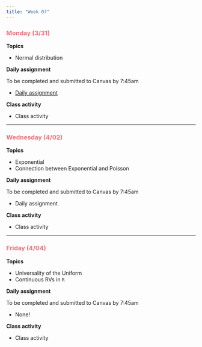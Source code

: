 ```yaml
---
title: "Week 07"
---
```


::: {style="color: #F66D7A"}
### Monday (3/31)
:::

**Topics**

-   Normal distribution

**Daily assignment**

To be completed and submitted to Canvas by 7:45am

-   [Daily assignment](daily/DA_17.pdf)

**Class activity**

-   Class activity

------------------------------------------------------------------------

::: {style="color: #F66D7A"}
### Wednesday (4/02)
:::

**Topics**

-   Exponential
-   Connection between Exponential and Poisson

**Daily assignment**

To be completed and submitted to Canvas by 7:45am

-   Daily assignment

**Class activity**

-   Class activity

------------------------------------------------------------------------

::: {style="color: #F66D7A"}
### Friday (4/04)
:::

**Topics**

-   Universality of the Uniform
-   Continuous RVs in `R`

**Daily assignment**

To be completed and submitted to Canvas by 7:45am

-   None!

**Class activity**

-   Class activity
